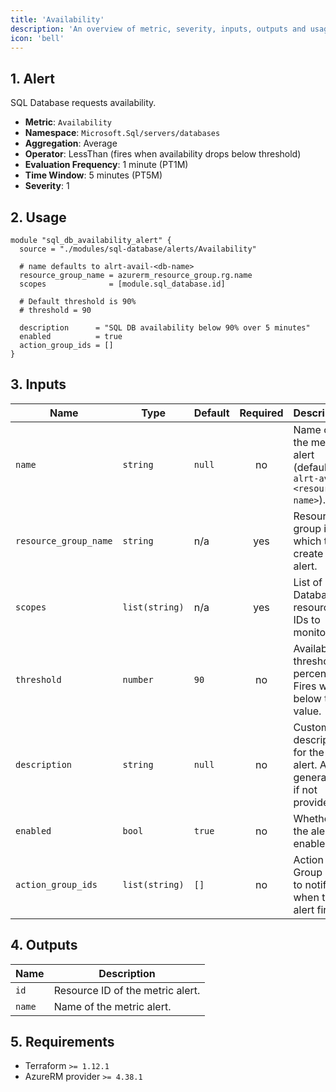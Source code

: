 ```yaml
---
title: 'Availability'
description: 'An overview of metric, severity, inputs, outputs and usage.'
icon: 'bell'
---
```


## 1. Alert
SQL Database requests availability.

- **Metric**: `Availability`
- **Namespace**: `Microsoft.Sql/servers/databases`
- **Aggregation**: Average
- **Operator**: LessThan (fires when availability drops below threshold)
- **Evaluation Frequency**: 1 minute (PT1M)
- **Time Window**: 5 minutes (PT5M)
- **Severity**: 1

## 2. Usage
```hcl main.tf
module "sql_db_availability_alert" {
  source = "./modules/sql-database/alerts/Availability"

  # name defaults to alrt-avail-<db-name>
  resource_group_name = azurerm_resource_group.rg.name
  scopes              = [module.sql_database.id]

  # Default threshold is 90%
  # threshold = 90

  description      = "SQL DB availability below 90% over 5 minutes"
  enabled          = true
  action_group_ids = []
}
```

## 3. Inputs
| Name | Type | Default | Required | Description |
|------|------|---------|:--------:|-------------|
| `name` | `string` | `null` | no | Name of the metric alert (defaults to `alrt-avail-<resource-name>`). |
| `resource_group_name` | `string` | n/a | yes | Resource group in which to create the alert. |
| `scopes` | `list(string)` | n/a | yes | List of SQL Database resource IDs to monitor. |
| `threshold` | `number` | `90` | no | Availability threshold percentage. Fires when below this value. |
| `description` | `string` | `null` | no | Custom description for the alert. Auto-generated if not provided. |
| `enabled` | `bool` | `true` | no | Whether the alert is enabled. |
| `action_group_ids` | `list(string)` | `[]` | no | Action Group IDs to notify when the alert fires. |

## 4. Outputs
| Name | Description |
|------|-------------|
| `id` | Resource ID of the metric alert. |
| `name` | Name of the metric alert. |

## 5. Requirements
- Terraform `>= 1.12.1`
- AzureRM provider `>= 4.38.1`
